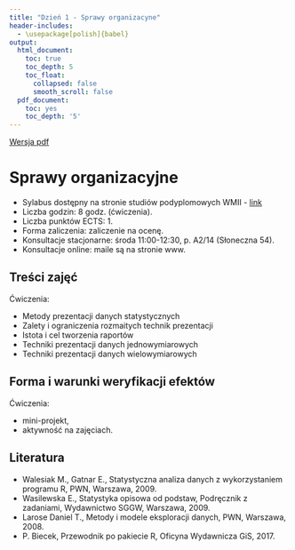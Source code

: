 ```yaml
---
title: "Dzień 1 - Sprawy organizacyne"
header-includes:
  - \usepackage[polish]{babel}
output:
  html_document:
    toc: true
    toc_depth: 5
    toc_float:
      collapsed: false
      smooth_scroll: false
  pdf_document:
    toc: yes
    toc_depth: '5'
---
```

<style type="text/css">
.title {
  display: none;
}

.table {
    width:70%;
}

#getting-started img {
  margin-right: 10px;
}

</style>

[Wersja pdf](sprawyorganizacyjne.pdf)

# Sprawy organizacyjne

* Sylabus dostępny na stronie studiów podyplomowych WMII - [link](http://wmii.uwm.edu.pl/psi/sites/default/files/styles/03_techniki_graficznej_prezentacji_danych.pdf)
* Liczba godzin: 8 godz. (ćwiczenia).
* Liczba punktów ECTS: 1.
* Forma zaliczenia: zaliczenie na ocenę.
* Konsultacje stacjonarne: środa 11:00-12:30, p. A2/14 (Słoneczna 54).
* Konsultacje online: maile są na stronie www. 

## Treści zajęć

Ćwiczenia:

* Metody prezentacji danych statystycznych
* Zalety i ograniczenia rozmaitych technik prezentacji
* Istota i cel tworzenia raportów
* Techniki prezentacji danych jednowymiarowych
* Techniki prezentacji danych wielowymiarowych


## Forma i warunki weryfikacji efektów

Ćwiczenia: 

* mini-projekt, 
* aktywność na zajęciach.


## Literatura

* Walesiak M., Gatnar E., Statystyczna analiza danych z wykorzystaniem programu R, PWN, Warszawa, 2009.
* Wasilewska E., Statystyka opisowa od podstaw, Podręcznik z zadaniami, Wydawnictwo SGGW, Warszawa, 2009.
* Larose Daniel T., Metody i modele eksploracji danych, PWN, Warszawa, 2008.
* P. Biecek, Przewodnik po pakiecie R, Oficyna Wydawnicza GiS, 2017.




</div>

